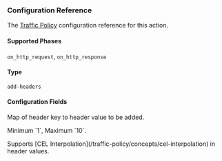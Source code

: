 
### Configuration Reference

The [Traffic Policy](/traffic-policy/) configuration
reference for this action.

#### Supported Phases

`on_http_request`, `on_http_response`

#### Type

`add-headers`

#### Configuration Fields

<Config>
	<ConfigItem title="headers" type="object" cel={true}>
		<p>Map of header key to header value to be added.</p>
		<p>Minimum `1`, Maximum `10`.</p>
		<p>
			Supports [CEL Interpolation](/traffic-policy/concepts/cel-interpolation)
			in header values.
		</p>
	</ConfigItem>
</Config>
